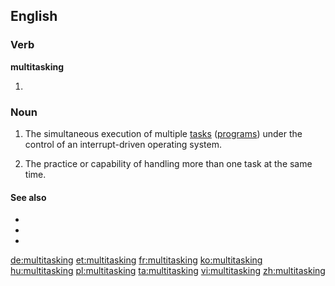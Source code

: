 ==English==

===Verb===
'''multitasking'''
# {{present participle of|multitask}}

===Noun===
{{en-noun|-}}

# {{context|computing}} The simultaneous execution of multiple [[task]]s ([[program]]s) under the control of an interrupt-driven operating system.
# {{context|buzzword|figuratively}} The practice or capability of handling more than one task at the same  time.

====See also====
* {{pedialite}}
* {{pedialite|Computer multitasking}}
* {{pedialite|Human multitasking}}

[[de:multitasking]]
[[et:multitasking]]
[[fr:multitasking]]
[[ko:multitasking]]
[[hu:multitasking]]
[[pl:multitasking]]
[[ta:multitasking]]
[[vi:multitasking]]
[[zh:multitasking]]